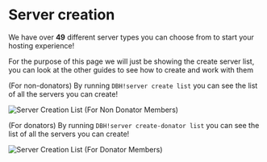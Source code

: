 # Server creation

We have over **49** different server types you can choose from to start your hosting experience!

<Tip>
  For the purpose of this page we will just be showing the create server list,
  you can look at the other guides to see how to create and work with them
</Tip>

(For non-donators)
By running `DBH!server create list` you can see the list of all the servers you can create!

![Server Creation List (For Non Donator Members)](/content/create-server/normal-server-create-list.png)

(For donators)
By running `DBH!server create-donator list` you can see the list of all the servers you can create!

![Server Creation List (For Donator Members)](/content/create-server/donator-server-create-list.png)
